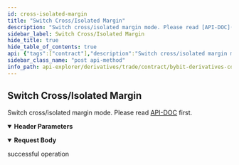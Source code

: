 ```yaml
---
id: cross-isolated-margin
title: "Switch Cross/Isolated Margin"
description: "Switch cross/isolated margin mode. Please read [API-DOC](../../../../derivatives/contract/cross-isolated#) first."
sidebar_label: Switch Cross/Isolated Margin
hide_title: true
hide_table_of_contents: true
api: {"tags":["contract"],"description":"Switch cross/isolated margin mode. Please read [API-DOC](../../../../derivatives/contract/cross-isolated#) first.","operationId":"cross-isolated-margin","parameters":[{"name":"apiKey","in":"header","description":"If not input, the default one will be used","required":false,"schema":{"type":"string"}},{"name":"secret","in":"header","description":"If not input, the default one will be used","required":false,"schema":{"type":"string"}}],"responses":{"200":{"description":"successful operation"}},"requestBody":{"content":{"application/json":{"schema":{"type":"object","properties":{"symbol":{"type":"string","description":"Symbol name"},"tradeMode":{"type":"integer","description":"Trade mode. 0=crossMargin, 1=isolatedMargin","enum":[0,1],"example":0},"buyLeverage":{"type":"string","description":"Buy side leverage. Make sure buyLeverage equals to sellLeverage","example":"10"},"sellLeverage":{"type":"string","description":"Sell side leverage. Make sure buyLeverage equals to sellLeverage","example":"10"}},"required":["symbol","tradeMode","buyLeverage","sellLeverage"]}}}},"method":"post","path":"/contract/v3/private/position/switch-isolated","servers":[{"url":"https://api-testnet.bybit.com","description":"Testnet server"}],"jsonRequestBodyExample":{"symbol":"string","tradeMode":0,"buyLeverage":"10","sellLeverage":"10"},"info":{"description":"Collection of derivatives - contract v3 Restul API, which covers USDT Perpetual, USDC Perpetual, Inverse Perpetual, Inverse Future and Option.\n","version":"3.0.0","title":"Bybit derivatives contract explorer"},"postman":{"name":"Switch Cross/Isolated Margin","description":{"content":"Switch cross/isolated margin mode. Please read [API-DOC](../../../../derivatives/contract/cross-isolated#) first.","type":"text/plain"},"url":{"path":["contract","v3","private","position","switch-isolated"],"host":["{{baseUrl}}"],"query":[],"variable":[]},"header":[{"disabled":false,"description":{"content":"If not input, the default one will be used","type":"text/plain"},"key":"apiKey","value":""},{"disabled":false,"description":{"content":"If not input, the default one will be used","type":"text/plain"},"key":"secret","value":""},{"key":"Content-Type","value":"application/json"}],"method":"POST","body":{"mode":"raw","raw":"\"\"","options":{"raw":{"language":"json"}}}}}
sidebar_class_name: "post api-method"
info_path: api-explorer/derivatives/trade/contract/bybit-derivatives-contract-explorer
---
```



## Switch Cross/Isolated Margin



Switch cross/isolated margin mode. Please read [API-DOC](../../../../derivatives/contract/cross-isolated#) first.

<details style={{"marginBottom":"1rem"}} data-collapsed={false} open={true}><summary style={{}}><strong>Header Parameters</strong></summary><div><ul><ParamsItem className={"paramsItem"} param={{"name":"apiKey","in":"header","description":"If not input, the default one will be used","required":false,"schema":{"type":"string"}}}></ParamsItem><ParamsItem className={"paramsItem"} param={{"name":"secret","in":"header","description":"If not input, the default one will be used","required":false,"schema":{"type":"string"}}}></ParamsItem></ul></div></details><MimeTabs><TabItem label={"application/json"} value={"application/json-schema"}><details style={{}} data-collapsed={false} open={true}><summary style={{"textAlign":"left"}}><strong>Request Body</strong></summary><div style={{"textAlign":"left","marginLeft":"1rem"}}></div><ul style={{"marginLeft":"1rem"}}><SchemaItem collapsible={false} name={"symbol"} required={true} schemaDescription={"Symbol name"} schemaName={"string"} qualifierMessage={undefined} defaultValue={undefined}></SchemaItem><SchemaItem collapsible={false} name={"tradeMode"} required={true} schemaDescription={"Trade mode. 0=crossMargin, 1=isolatedMargin"} schemaName={"integer"} qualifierMessage={"**Possible values:** [`0`, `1`]"} defaultValue={undefined}></SchemaItem><SchemaItem collapsible={false} name={"buyLeverage"} required={true} schemaDescription={"Buy side leverage. Make sure buyLeverage equals to sellLeverage"} schemaName={"string"} qualifierMessage={undefined} defaultValue={undefined}></SchemaItem><SchemaItem collapsible={false} name={"sellLeverage"} required={true} schemaDescription={"Sell side leverage. Make sure buyLeverage equals to sellLeverage"} schemaName={"string"} qualifierMessage={undefined} defaultValue={undefined}></SchemaItem></ul></details></TabItem></MimeTabs><div><ApiTabs><TabItem label={"200"} value={"200"}><div>

successful operation

</div><div></div></TabItem></ApiTabs></div>
      